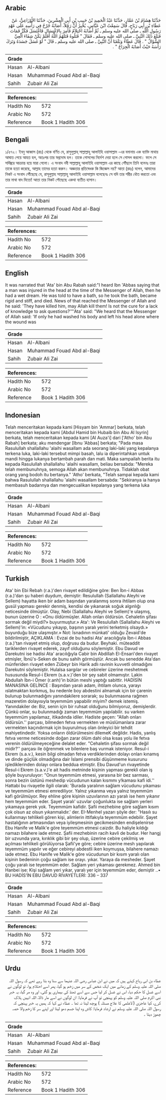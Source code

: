 ## Arabic


<div dir="rtl" lang="ar" style={{fontSize:'larger',backgroundColor:'#f8f9fa',padding:20}}>
حَدَّثَنَا هِشَامُ بْنُ عَمَّارٍ، حَدَّثَنَا عَبْدُ الْحَمِيدِ بْنُ حَبِيبِ بْنِ أَبِي الْعِشْرِينَ، حَدَّثَنَا الأَوْزَاعِيُّ، عَنْ عَطَاءِ بْنِ أَبِي رَبَاحٍ، قَالَ سَمِعْتُ ابْنَ عَبَّاسٍ، يُخْبِرُ أَنَّ رَجُلاً، أَصَابَهُ جُرْحٌ فِي رَأْسِهِ عَلَى عَهْدِ رَسُولِ اللَّهِ ـ صلى الله عليه وسلم ـ ثُمَّ أَصَابَهُ احْتِلاَمٌ فَأُمِرَ بِالاِغْتِسَالِ فَاغْتَسَلَ فَكُزَّ فَمَاتَ فَبَلَغَ ذَلِكَ النَّبِيَّ ـ صلى الله عليه وسلم ـ فَقَالَ ‏"‏ قَتَلُوهُ قَتَلَهُمُ اللَّهُ أَفَلَمْ يَكُنْ شِفَاءَ الْعِيِّ السُّؤَالُ ‏"‏ ‏.‏ قَالَ عَطَاءٌ وَبَلَغَنَا أَنَّ النَّبِيَّ ـ صلى الله عليه وسلم ـ قَالَ ‏"‏ لَوْ غَسَلَ جَسَدَهُ وَتَرَكَ رَأْسَهُ حَيْثُ أَصَابَهُ الْجِرَاحُ ‏"‏ ‏.‏
</div>
<div style={{backgroundColor:'#f8f9fa',padding:20, marginBottom: 10}}><table> <thead> <tr> <th>Grade</th> <th></th> </tr> </thead> <tbody> <tr><td>Hasan</td><td>Al-Albani</td></tr><tr><td>Hasan</td><td>Muhammad Fouad Abd al-Baqi</td></tr><tr><td>Sahih</td><td>Zubair Ali Zai</td></tr></tbody></table><table> <thead> <tr> <th>References:</th> <th></th> </tr> </thead> <tbody><tr><td>Hadith No</td><td>572</td></tr><tr><td>Arabic No</td><td>572</td></tr><tr><td>Reference</td><td>Book 1 Hadith 306</td></tr></tbody></table></div>

## Bengali


<div dir="ltr" lang="bn" style={{fontSize:'larger',backgroundColor:'#f8f9fa',padding:20}}>
১/৫৭২। ইবনু আব্বাস (রাঃ) থেকে বর্ণিত যে, রাসুলুল্লাহ্ সাল্লাল্লাহু আলাইহি ওয়াসাল্লাম -এর যমানায় এক ব্যাক্তি মাথায় আঘাত পেয়ে আহত হল, অতঃপর তার স্বপ্নদোষ হল। তাকে গোসলের নির্দেশ দেয়া হলে সে গোসল করলো। ফলে সে সর্দিজ্বরে আক্রান্ত হয়ে মারা গেলো। এ সংবাদ নবী সাল্লাল্লাহু আলাইহি ওয়াসাল্লাম এর কাছে পৌঁছলে তিনি বলেনঃ তারা তাকে হত্যা করেছে, আল্লাহ তাদের হত্যা করুন। অজ্ঞতার প্রতিষেধক কি জিজ্ঞেস নয়? আতা (রহঃ) বলেন, আমাদের নিকট এ সংবাদ পৌঁছেছে যে, রাসূলুল্লাহ সাল্লাল্লাহু আলাইহি ওয়াসাল্লাম বলেছেনঃ সে যদি তার শরীর ধৌত করতো এবং তার মাথা বাদ দিতো! আতা তার নিকট পৌছেছে একথা ব্যতীত হাসান।
</div>
<div style={{backgroundColor:'#f8f9fa',padding:20, marginBottom: 10}}><table> <thead> <tr> <th>Grade</th> <th></th> </tr> </thead> <tbody> <tr><td>Hasan</td><td>Al-Albani</td></tr><tr><td>Hasan</td><td>Muhammad Fouad Abd al-Baqi</td></tr><tr><td>Sahih</td><td>Zubair Ali Zai</td></tr></tbody></table><table> <thead> <tr> <th>References:</th> <th></th> </tr> </thead> <tbody><tr><td>Hadith No</td><td>572</td></tr><tr><td>Arabic No</td><td>572</td></tr><tr><td>Reference</td><td>Book 1 Hadith 306</td></tr></tbody></table></div>

## English


<div dir="ltr" lang="en" style={{fontSize:'larger',backgroundColor:'#f8f9fa',padding:20}}>
It was narrated that 'Ata' bin Abu Rabah said:"I heard Ibn 'Abbas saying that a man was injured in the head at the time of the Messenger of Allah, then he had a wet dream. He was told to have a bath, so he took the bath, became rigid and stiff, and died. News of that reached the Messenger of Allah and he said: 'They have killed him, may Allah kill them! Is not the cure for a lack of knowledge to ask questions?'"'Ata' said: "We heard that the Messenger of Allah said: 'If only he had washed his body and left his head alone where the wound was
</div>
<div style={{backgroundColor:'#f8f9fa',padding:20, marginBottom: 10}}><table> <thead> <tr> <th>Grade</th> <th></th> </tr> </thead> <tbody> <tr><td>Hasan</td><td>Al-Albani</td></tr><tr><td>Hasan</td><td>Muhammad Fouad Abd al-Baqi</td></tr><tr><td>Sahih</td><td>Zubair Ali Zai</td></tr></tbody></table><table> <thead> <tr> <th>References:</th> <th></th> </tr> </thead> <tbody><tr><td>Hadith No</td><td>572</td></tr><tr><td>Arabic No</td><td>572</td></tr><tr><td>Reference</td><td>Book 1 Hadith 306</td></tr></tbody></table></div>

## Indonesian


<div dir="ltr" lang="id" style={{fontSize:'larger',backgroundColor:'#f8f9fa',padding:20}}>
Telah menceritakan kepada kami [Hisyam bin 'Ammar] berkata, telah menceritakan kepada kami [Abdul Hamid bin Hubaib bin Abu Al Isyrin] berkata, telah menceritakan kepada kami [Al Auza'i] dari ['Atho' bin Abu Rabah] berkata; aku mendengar [Ibnu 'Abbas] berkata; "Pada masa Rasulullah shallallahu 'alaihi wasallam ada seorang laki-laki yang kepalanya terkena luka, laki-laki tersebut mimpi basah, lalu ia diperintahkan untuk mandi hingga lukanya bertambah parah dan mati. Maka sampailah berita itu kepada Rasulullah shallallahu 'alaihi wasallam, beliau bersabda: "Mereka telah membunuhnya, semoga Allah akan membunuhnya. Tidaklah obat orang yang bodoh itu bertanya." 'Atho' berkata, "Telah sampai kepada kami bahwa Rasulullah shallallahu 'alaihi wasallam bersabda: "Sekiranya ia hanya membasuh badannya dan mengecualikan kepalanya yang terkena luka
</div>
<div style={{backgroundColor:'#f8f9fa',padding:20, marginBottom: 10}}><table> <thead> <tr> <th>Grade</th> <th></th> </tr> </thead> <tbody> <tr><td>Hasan</td><td>Al-Albani</td></tr><tr><td>Hasan</td><td>Muhammad Fouad Abd al-Baqi</td></tr><tr><td>Sahih</td><td>Zubair Ali Zai</td></tr></tbody></table><table> <thead> <tr> <th>References:</th> <th></th> </tr> </thead> <tbody><tr><td>Hadith No</td><td>572</td></tr><tr><td>Arabic No</td><td>572</td></tr><tr><td>Reference</td><td>Book 1 Hadith 306</td></tr></tbody></table></div>

## Turkish


<div dir="ltr" lang="tr" style={{fontSize:'larger',backgroundColor:'#f8f9fa',padding:20}}>
Ata' bin Ebi Rebah (r.a.)'den rivayet edildiğine göre: Ben İbn-i Abbas (r.a.)'dan şu haberi duydum, demiştir: Resulullah (Sallallahu Aleyhi ve Sellem) hayatta iken bir adam başından yaralanmış sonra ihtilam olup ona gusül yapması gerekir denmiş, kendisi de yıkanarak soğuk algınlığı neticesinde ölmüştür. Olay, Nebi (Sallallahu Aleyhi ve Sellem)'e ulaşmış, bunun üzerine O : «Onu öldürmüşler. Allah onları öldürsün. Cehaletin şifası sormak değil miydi?» buyurmuştur.» Ata': Ve Resulullah (Sallallahu Aleyhi ve Sellem)'in: «Vücudunu yıkayıp, başının yaralı yerini terketmiş olsaydı.» buyurduğu bize ulaşmıştır.» Not: İsnadının münkati' olduğu Zevaid'de bildirilmiştir, AÇIKLAMA : Evzai de bu hadisi Ata' aracılığıyla İbn-i Abbas (r.a.)'tan rivayet etmiş olup, doğrusu da budur. Beyhaki. müteaddit tariklerden rivayet ederek, zayıf olduğunu söylemiştir. Ebu Davud ve Darekutni ise hadisi Ata' aracılığıyla Cabir bin Abdillah El-Ensari'den rivayet etmişler, İbnü's-Seken de bunu sahih görmüştür. Ancak bu senedde Ata'dan münferiden rivayet eden Zübeyr bin Harik adlı ravinin kuvvetli olmadığını Darekutni söylemiştir. Hulalsa sargılar ve cebireler üzerine meshetmek hususunda Resul-i Ekrem (s.a.v.)'den bir şey sabit olmamıştır. Lakin Abdullah İbn-i Ömer (r.anh)'in bütün meshi yaptığı sabittir. HADİSİN MANASINA GELİNCE : Başından yaralı adam, ihtilam olunca, yarayı ıslatmaktan korkmuş, bu nedenle boy abdestini almamak için bir çarenin bulunup bulunmadığını yanındakilere sorarak; su bulunmasına rağmen mazeretim dolayısıyla teyemmüm yapabilir miyim? demek istemiş. Yanındakiler de: Biz, senin için bir ruhsat olduğunu bilmiyoruz, demişlerdir. Çünkü onlar, su bulunmadığı zaman teyemmüm yapılabilir. su varken teyemmüm yapılamaz, itikadında idiler. Hadiste geçen: "Allah onları öldürsün.'' parçası, bilmeden fetva vermekten ve müslümanlara zarar vermekten kaçındırmak için buyurulmuş olan önleyici bir tehdit mahiyetindedir. Yoksa onların öldürülmesini dilemeK değildır. Hadis, yanlış fetva verme neticesinde doğan zarar ölüm dahi olsa kısas yolu ile fetva verenin öldürülmeyeceğine delalet eder. "Cehaletin şifası sormak değil midir?'' parçası ile öğrenmek ve bilenlere baş vurmak isteniyor. Resul-i Ekrem (s.a.v.), kesin bilgi olmadan fetva verdiklerinden dolayı onları kınamış ve dinde güçlük olmadığına dair İslami prensibi düşünmeme kusurunu işlediklerinden dolayı onlara beddua etmiştir. Ebu Davud'un rivayetinde Resul-i Ekrem (s.a.v.)'e ait hadis metninde kişinin yapması gerekli olan iş şöyle buyuruluyor: "Onun teyemmüm etmesi, yarasına bir bez sarması, sonra bezin üstünü meshedip vücudunun kalan kısmmı y!kaması kafi idi.'' Hattabi bu rivayetle ilgili olarak: 'Burada yaralının sağlam vücudunu yıkaması ve teyemmüm etmesi emrediliyor. Yalnız yıkanma veya yalnız teyemmüm kafi görülmüyor. Rey ehline göre kişinin uzuvlarının azı yaralı ise hem yıkanır hem teyemmüm eder. Şayet yaralı' uzuvlar çoğunlukta ise sağlam yerleri yıkamaya gerek yok. Teyemmüm kafidir. Şafii mezhebine göre sağlam kısım çok olsun az olsun yıkanmalıdır.' der. EI-Menhel yazarı şöyle der: "Hasılı su kullanmayı tehlikeli gören kişi, alimlerin ittifakıyla teyemmüm edebilir. Şayet hastalığının artmasından veya iyileşmesinin gecikmesinden endişelenirse Ebu Hanife ve Malik'e göre teyemmüm etmesi caizdir. Bu haliyle kıldığı namazı bilahere iade etmez. Şafii mezhebinin racih kavli de budur. Her hangj bir uzvunda yara, kırıklık gibi bir şey olup, üzerine cebire çekilmiş ve açılması tehlikeli görülüyorsa Şafii'ye göre; cebire üzerine mesh yapılarak teyemmüm yapılır ve eğer cebireyi abdestli iken koymuşsa, bilahere namazı iade etmez. Ebu Hanife ve Malik'e göre vücudunun bir kısım yaralı olan kişinin bedeninin çoğu sağlam ise orayı. yıkar. Yaraya da mesheder. Şayet çoğu yaralı ise teyemmüm eder. Sağlam yeri yıkaması gerekmez. Ahmed bin Hanbei ise: Kişi sağlam yeri yıkar, yaralı yer için teyemmüm eder, demiştir ..• BU HADİS’İN EBU DAVUD RİVAYETLERİ: 336 – 337
</div>
<div style={{backgroundColor:'#f8f9fa',padding:20, marginBottom: 10}}><table> <thead> <tr> <th>Grade</th> <th></th> </tr> </thead> <tbody> <tr><td>Hasan</td><td>Al-Albani</td></tr><tr><td>Hasan</td><td>Muhammad Fouad Abd al-Baqi</td></tr><tr><td>Sahih</td><td>Zubair Ali Zai</td></tr></tbody></table><table> <thead> <tr> <th>References:</th> <th></th> </tr> </thead> <tbody><tr><td>Hadith No</td><td>572</td></tr><tr><td>Arabic No</td><td>572</td></tr><tr><td>Reference</td><td>Book 1 Hadith 306</td></tr></tbody></table></div>

## Urdu


<div dir="rtl" lang="ur" style={{fontSize:'larger',backgroundColor:'#f8f9fa',padding:20}}>
عطاء بن ابی رباح کہتے ہیں کہ میں نے ابن عباس رضی اللہ عنہما سے سنا وہ بتا رہے تھے کہ رسول اللہ صلی اللہ علیہ وسلم کے زمانے میں ایک شخص کے سر میں زخم ہو گیا، پھر اسے احتلام ہوا، تو لوگوں نے اسے غسل کا حکم دیا، اس نے غسل کر لیا جس سے اسے ٹھنڈ کی بیماری ہو گئی، اور وہ مر گیا، یہ خبر نبی اکرم صلی اللہ علیہ وسلم کو پہنچی تو آپ نے فرمایا: ان لوگوں نے اسے مار ڈالا، اللہ انہیں ہلاک کرے، کیا عاجزی ( لاعلمی کا علاج مسئلہ ) پوچھ لینا نہ تھا ۔ عطاء نے کہا کہ ہمیں یہ خبر پہنچی کہ رسول اللہ صلی اللہ علیہ وسلم نے ارشاد فرمایا: کاش وہ اپنا جسم دھو لیتا اور اپنے سر کا زخم والا حصہ چھوڑ دیتا ۔
</div>
<div style={{backgroundColor:'#f8f9fa',padding:20, marginBottom: 10}}><table> <thead> <tr> <th>Grade</th> <th></th> </tr> </thead> <tbody> <tr><td>Hasan</td><td>Al-Albani</td></tr><tr><td>Hasan</td><td>Muhammad Fouad Abd al-Baqi</td></tr><tr><td>Sahih</td><td>Zubair Ali Zai</td></tr></tbody></table><table> <thead> <tr> <th>References:</th> <th></th> </tr> </thead> <tbody><tr><td>Hadith No</td><td>572</td></tr><tr><td>Arabic No</td><td>572</td></tr><tr><td>Reference</td><td>Book 1 Hadith 306</td></tr></tbody></table></div>